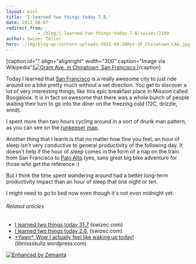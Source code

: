```yaml
---
layout: post
title: 'I learned two things today 7.8.'
date: 2011-08-07
redirect_from: 
            - /blog/i-learned-two-things-today-7-8/swizec/2100
author: Swizec Teller
hero: ./img/blog-wp-content-uploads-2011-08-300px-SF_Chinatown_CA6.jpg
---
```

\[caption id="" align="alignright" width="300" caption="Image via Wikipedia"][![Grant Ave. in Chinatown, San Francisco.](./img/blog-wp-content-uploads-2011-08-300px-SF_Chinatown_CA6.jpg "Grant Ave. in Chinatown, San Francisco.")](http://commons.wikipedia.org/wiki/File:SF_Chinatown_CA.jpg)\[/caption]



Today I learned that [San Francisco](<http://maps.google.com/maps?ll=37.7793,-122.4192&spn=0.1,0.1&q=37.7793,-122.4192 (San%20Francisco)&t=h> "San Francisco") is a really awesome city to just ride around on a bike pretty much without a set direction. You get to discover a lot of very interesting things, like this epic breakfast place in Mission called Boogaloos. It is in fact so awesome that there was a whole bunch of people waiting their turn to go into the diner on the freezing cold (12C, drizzle, wind).



I spent more than two hours cycling around in a sort of drunk man pattern, as you can see on the [runkeeper map](http://runkeeper.com/user/swizec/activity/46686102).



Another thing that I learnt is that no matter how fine you feel, an hour of sleep isn't very conductive to general productivity of the following day. It doesn't help if the hour of sleep comes in the form of a nap on the train from San Francisco to [Palo Alto](<http://maps.google.com/maps?ll=37.4291666667,-122.138055556&spn=0.1,0.1&q=37.4291666667,-122.138055556 (Palo%20Alto%2C%20California)&t=h> "Palo Alto, California") (yes, sans great big bike adventure for those who get the reference :)



But I think the time spent wandering around had a better long-term productivity impact than an hour of sleep that one night or ten.



I might need to go to bed now even though it's not even midnight yet.

###### Related articles

- [I learned two things today 31.7](http://swizec.com/blog/i-learned-two-things-today-31-7/swizec/2040) (swizec.com)
- [I learned two things today 2.8.](http://swizec.com/blog/i-learned-two-things-today-2-8/swizec/2059) (swizec.com)
- [\*Yawn\*, Wow I actually feel like waking up today!](http://lilmissskullz.wordpress.com/2011/08/03/yawn-wow-i-actually-feel-like-waking-up-today/) (lilmissskullz.wordpress.com)

[![Enhanced by Zemanta](http://img.zemanta.com/zemified_e.png?x-id=30895891-238b-4493-a965-31f342eed179)](http://www.zemanta.com/ "Enhanced by Zemanta")